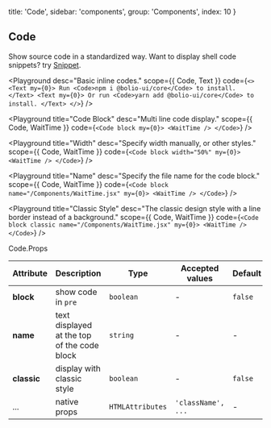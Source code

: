 
  title: 'Code',
  sidebar: 'components',
  group: 'Components',
  index: 10
}

## Code

Show source code in a standardized way. Want to display shell code snippets? try [Snippet](/docs/components/snippet).

<Playground
  desc="Basic inline codes."
  scope={{ Code, Text }}
  code={`
<>
  <Text my={0}>
    Run <Code>npm i @bolio-ui/core</Code> to install.
  </Text>
  <Text my={0}>
    Or run <Code>yarn add @bolio-ui/core</Code> to install.
  </Text>
</>
`}
/>

<Playground
  title="Code Block"
  desc="Multi line code display."
  scope={{ Code, WaitTime }}
  code={`
<Code block my={0}>
  <WaitTime />
</Code>
`}
/>

<Playground
  title="Width"
  desc="Specify width manually, or other styles."
  scope={{ Code, WaitTime }}
  code={`
<Code block width="50%" my={0}>
  <WaitTime />
</Code>
`}
/>

<Playground
  title="Name"
  desc="Specify the file name for the code block."
  scope={{ Code, WaitTime }}
  code={`
<Code block name="/Components/WaitTime.jsx" my={0}>
  <WaitTime />
</Code>
`}
/>

<Playground
  title="Classic Style"
  desc="The classic design style with a line border instead of a background."
  scope={{ Code, WaitTime }}
  code={`
<Code block classic name="/Components/WaitTime.jsx" my={0}>
  <WaitTime />
</Code>
`}
/>

<Attributes edit="/pages/docs/components/code.mdx">
<Attributes.Title>Code.Props</Attributes.Title>

| Attribute   | Description                                 | Type             | Accepted values    | Default |
| ----------- | ------------------------------------------- | ---------------- | ------------------ | ------- |
| **block**   | show code in `pre`                          | `boolean`        | -                  | `false` |
| **name**    | text displayed at the top of the code block | `string`         | -                  | -       |
| **classic** | display with classic style                  | `boolean`        | -                  | `false` |
| ...         | native props                                | `HTMLAttributes` | `'className', ...` | -       |

</Attributes>

